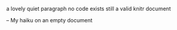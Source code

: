 a lovely quiet paragraph
no code exists
still a valid knitr document

-- My haiku on an empty document

